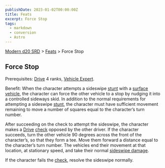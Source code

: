 ```yaml
---
publishDate: 2023-01-02T00:00:00Z
title: Feats
excerpt: Force Stop
tags:
  - markdown
  - conversion
  - Astro
---
```


[Modern d20 SRD](/#modernD20) > [Feats](modern-d20-srd-feats-index) > Force Stop

## Force Stop

Prerequisites: [Drive](modern-d20-srd-skills-drive) 4 ranks, [Vehicle Expert](modern-d20-srd-feats-vehicle-expert).

Benefit: When the character attempts a sideswipe [stunt](modern-d20-srd-vehicle-movement-and-combat-stunts) with a [surface vehicle](modern-d20-srd-equipment-equipment-vehicles), the character can force the other vehicle to a
stop by nudging it into a controlled side­ways skid. In addition to the normal
requirements for attempting a sideswipe [stunt](modern-d20-srd-vehicle-movement-and-combat-stunts), the character must have sufficient movement
remaining to move a number of squares equal to the character’s turn number.

After succeeding on the check to attempt the sideswipe, the character makes a
[Drive](modern-d20-srd-skills-drive) [check](modern-d20-srd-skills-skill-basics-php#skill-check-index) opposed by the other driver. If the character
succeeds, turn the other vehicle 90 degrees across the front of the
character’s, so that they form a tee. Move them forward a distance equal to
the character’s turn number. The vehicles end their movement at that location,
at stationary speed, and take their normal [sideswipe damage](modern-d20-srd-vehicle-movement-and-combat-resolving-collisions).

If the character fails the [check](modern-d20-srd-skills-skill-basics-php#skill-check-index), resolve the sideswipe normally.

